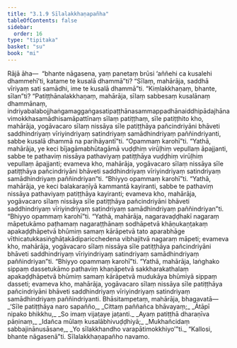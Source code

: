 ```yaml
---
title: "3.1.9 Sīlalakkhaṇapañha"
tableOfContents: false
sidebar:
  order: 16
type: "tipitaka"
basket: "su"
book: "mi"
---
```



<DynamicBreadcrumb />

<Division number="32" book="mi" bookNo="28">

<Paragraph number="133" book="mi">
Rājā āha—  “bhante nāgasena, yaṃ panetaṃ brūsi ‘aññehi ca kusalehi dhammehī’ti, katame te kusalā dhammā”ti? “Sīlaṃ, mahārāja, saddhā vīriyaṃ sati samādhi, ime te kusalā dhammā”ti. “Kiṃlakkhaṇaṃ, bhante, sīlan”ti? “Patiṭṭhānalakkhaṇaṃ, mahārāja, sīlaṃ sabbesaṃ kusalānaṃ dhammānaṃ, indriyabalabojjhaṅgamaggaṅgasatipaṭṭhānasammappadhānaiddhipādajhānavimokkhasamādhisamāpattīnaṃ sīlaṃ patiṭṭhaṃ, sīle patiṭṭhito kho, mahārāja, yogāvacaro sīlaṃ nissāya sīle patiṭṭhāya pañcindriyāni bhāveti saddhindriyaṃ vīriyindriyaṃ satindriyaṃ samādhindriyaṃ paññindriyanti, sabbe kusalā dhammā na parihāyantī”ti.
</Paragraph>

<Paragraph number="134" book="mi">
“Opammaṃ karohī”ti. “Yathā, mahārāja, ye keci bījagāmabhūtagāmā vuḍḍhiṃ virūḷhiṃ vepullaṃ āpajjanti, sabbe te pathaviṃ nissāya pathaviyaṃ patiṭṭhāya vuḍḍhiṃ virūḷhiṃ vepullaṃ āpajjanti; evameva kho, mahārāja, yogāvacaro sīlaṃ nissāya sīle patiṭṭhāya pañcindriyāni bhāveti saddhindriyaṃ vīriyindriyaṃ satindriyaṃ samādhindriyaṃ paññindriyan”ti.
</Paragraph>

<Paragraph number="135" book="mi">
“Bhiyyo opammaṃ karohī”ti. “Yathā, mahārāja, ye keci balakaraṇīyā kammantā kayiranti, sabbe te pathaviṃ nissāya pathaviyaṃ patiṭṭhāya kayiranti; evameva kho, mahārāja, yogāvacaro sīlaṃ nissāya sīle patiṭṭhāya pañcindriyāni bhāveti saddhindriyaṃ vīriyindriyaṃ satindriyaṃ samādhindriyaṃ paññindriyan”ti.
</Paragraph>

<Paragraph number="136" book="mi">
“Bhiyyo opammaṃ karohī”ti. “Yathā, mahārāja, nagaravaḍḍhakī nagaraṃ māpetukāmo paṭhamaṃ nagaraṭṭhānaṃ sodhāpetvā khāṇukaṇṭakaṃ apakaḍḍhāpetvā bhūmiṃ samaṃ kārāpetvā tato aparabhāge vīthicatukkasiṅghāṭakādiparicchedena vibhajitvā nagaraṃ māpeti; evameva kho, mahārāja, yogāvacaro sīlaṃ nissāya sīle patiṭṭhāya pañcindriyāni bhāveti saddhindriyaṃ vīriyindriyaṃ satindriyaṃ samādhindriyaṃ paññindriyan”ti.
</Paragraph>

<Paragraph number="137" book="mi">
“Bhiyyo opammaṃ karohī”ti. “Yathā, mahārāja, laṅghako sippaṃ dassetukāmo pathaviṃ khaṇāpetvā sakkharakathalaṃ apakaḍḍhāpetvā bhūmiṃ samaṃ kārāpetvā mudukāya bhūmiyā sippaṃ dasseti; evameva kho, mahārāja, yogāvacaro sīlaṃ nissāya sīle patiṭṭhāya pañcindriyāni bhāveti saddhindriyaṃ vīriyindriyaṃ satindriyaṃ samādhindriyaṃ paññindriyanti. Bhāsitampetaṃ, mahārāja, bhagavatā—
</Paragraph>

<Paragraph number="138" type="verses" book="mi">
_‘Sīle patiṭṭhāya naro sapañño,_  
_Cittaṃ paññañca bhāvayaṃ;_  
_Ātāpī nipako bhikkhu,_  
_So imaṃ vijaṭaye jaṭanti._  

</Paragraph>

<Paragraph number="139" type="verses" book="mi">
_Ayaṃ patiṭṭhā dharaṇīva pāṇinaṃ,_  
_Idañca mūlaṃ kusalābhivuḍḍhiyā;_  
_Mukhañcidaṃ sabbajinānusāsane,_  
_Yo sīlakkhandho varapātimokkhiyo’”ti._  

</Paragraph>

<Paragraph number="140" book="mi">
“Kallosi, bhante nāgasenā”ti.

</Paragraph>
</Division>

<Paragraph number="141" type="center" book="mi">
Sīlalakkhaṇapañho navamo.
</Paragraph>